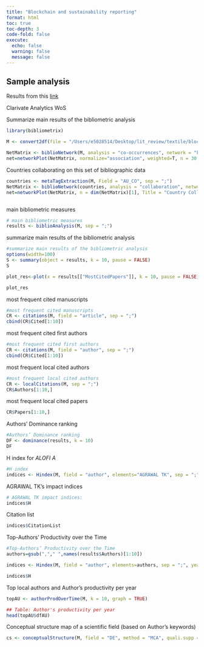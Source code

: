 ```yaml
---
title: "Blockchain and sustainability reporting"
format: html
toc: true
toc-depth: 3
code-fold: false
execute:
  echo: false
  warning: false
  message: false
---
```


## Sample analysis

Results from this [link](https://www.webofscience.com/wos/woscc/summary/73b4b487-b0e8-4e25-a380-d3e34a86069c-93706080/relevance/1)

Clarivate Analytics WoS

Summarize main results of the bibliometric analysis

```r
library(bibliometrix)

M <- convert2df(file = "/Users/e5028514/Desktop/lit_review/textile/blockchain_textile_wos.bib", dbsource = "wos", format = "bibtex")

```

```r
NetMatrix <- biblioNetwork(M, analysis = "co-occurrences", network = "keywords", sep = ";")
net=networkPlot(NetMatrix, normalize="association", weighted=T, n = 30, Title = "Keyword Co-occurrences", type = "fruchterman", size=T,edgesize = 5,labelsize=0.7)
```

Countries collaborating on this set of bibliographic data



```r
countries <- metaTagExtraction(M, Field = "AU_CO", sep = ";")
NetMatrix <- biblioNetwork(countries, analysis = "collaboration", network = "countries", sep = ";")
net=networkPlot(NetMatrix, n = dim(NetMatrix)[1], Title = "Country Collaboration", type = "circle", size=TRUE, remove.multiple=FALSE,labelsize=0.7,cluster="none")



```


main bibliometric measures

```r
# main bibliometric measures
results <- biblioAnalysis(M, sep = ";")
```

summarize main results of the bibliometric analysis

```r
#summarize main results of the bibliometric analysis
options(width=100)
S <- summary(object = results, k = 10, pause = FALSE)
S
```




```r
plot_res<-plot(x = results[["MostCitedPapers"]], k = 10, pause = FALSE)

plot_res

```

most frequent cited manuscripts

```r
#most frequent cited manuscripts
CR <- citations(M, field = "article", sep = ";")
cbind(CR$Cited[1:10])
```

most frequent cited first authors

```r
#most frequent cited first authors
CR <- citations(M, field = "author", sep = ";")
cbind(CR$Cited[1:10])
```

most frequent local cited authors

```r
#most frequent local cited authors
CR <- localCitations(M, sep = ";")
CR$Authors[1:10,]
```

most frequent local cited papers

```r
CR$Papers[1:10,]
```

Authors’ Dominance ranking

```r
#Authors’ Dominance ranking
DF <- dominance(results, k = 10)
DF
```

H index for *ALOFI A*
```r
#H index
indices <- Hindex(M, field = "author", elements="AGRAWAL TK", sep = ";", years = 10)
```

AGRAWAL TK's impact indices

```r
# AGRAWAL TK impact indices:
indices$H
```

Citation list

```r
indices$CitationList
```


Top-Authors’ Productivity over the Time

```r
#Top-Authors’ Productivity over the Time
authors=gsub(","," ",names(results$Authors)[1:10])

indices <- Hindex(M, field = "author", elements=authors, sep = ";", years = 50)

indices$H
```


Top local authors and Author's productivity per year

```r
topAU <- authorProdOverTime(M, k = 10, graph = TRUE)

## Table: Author's productivity per year
head(topAU$dfAU)

```

Conceptual structure map of a scientific field (based on Author's keywords)


```r
cs <- conceptualStructure(M, field = "DE", method = "MCA", quali.supp = NULL, quanti.supp = NULL, minDegree = 2, k.max = 5, stemming = FALSE, labelsize = 10, documents = 50)
```

